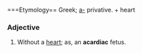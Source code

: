 ===Etymology==
Greek; [[a-]] privative. + heart
===Adjective===
#Without a [[heart]]; as, an '''acardiac''' fetus.